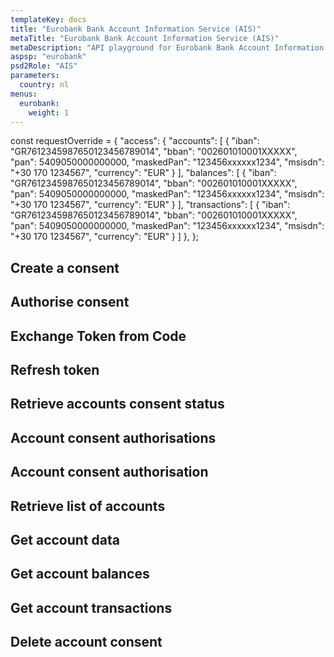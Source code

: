```yaml
---
templateKey: docs
title: "Eurobank Bank Account Information Service (AIS)"
metaTitle: "Eurobank Bank Account Information Service (AIS)"
metaDescription: "API playground for Eurobank Bank Account Information Service (AIS)"
aspsp: "eurobank"
psd2Role: "AIS"
parameters:
  country: nl
menus:
  eurobank: 
    weight: 1
---
```




const requestOverride = {
  "access": {
    "accounts": [
      {
        "iban": "GR7612345987650123456789014",
        "bban": "002601010001XXXXX",
        "pan": 5409050000000000,
        "maskedPan": "123456xxxxxx1234",
        "msisdn": "+30 170 1234567",
        "currency": "EUR"
      }
    ],
    "balances": [
      {
        "iban": "GR7612345987650123456789014",
        "bban": "002601010001XXXXX",
        "pan": 5409050000000000,
        "maskedPan": "123456xxxxxx1234",
        "msisdn": "+30 170 1234567",
        "currency": "EUR"
      }
    ],
    "transactions": [
      {
        "iban": "GR7612345987650123456789014",
        "bban": "002601010001XXXXX",
        "pan": 5409050000000000,
        "maskedPan": "123456xxxxxx1234",
        "msisdn": "+30 170 1234567",
        "currency": "EUR"
      }
    ]
  },
          };




  <step>

  ## Create a consent

  <StepCreateAccountConsent requestOverride={requestOverride} />
  </step>
<step>

  ## Authorise consent

  <AuthoriseStep/>
</step>
<step>

  ## Exchange Token from Code

  <CreateToken/>
</step>
<step>

  ## Refresh token

  <RefreshToken/>
  </step>
  <step>

  ## Retrieve accounts consent status

  <AccountConsentStatus/>
  </step>
  <step>

  ## Account consent authorisations

  <StepAccountConsentAuthorisations/>
  </step>
  <step>

  ## Account consent authorisation

  <StepAccountConsentAuthorisation/>
  </step>
  <step>

  ## Retrieve list of accounts

  <StepAccounts/>
  </step>
  <step>

  ## Get account data

  <StepAccount/>
  </step>
  <step>

  ## Get account balances

  <StepBalances/>
  </step>
  <step>

  ## Get account transactions

  <StepTransactions/>
  </step>
  <step>

  ## Delete account consent

  <DeleteAccountConsent/>
  </step>

